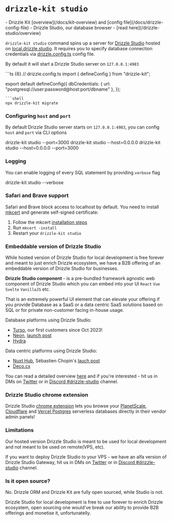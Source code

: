 

# `drizzle-kit studio`
<Prerequisites>
- Drizzle Kit [overview](/docs/kit-overview) and [config file](/docs/drizzle-config-file)
- Drizzle Studio, our database browser - [read here](/drizzle-studio/overview)
</Prerequisites>

`drizzle-kit studio` command spins up a server for [Drizzle Studio](/drizzle-studio/overview) hosted on [local.drizzle.studio](https://local.drizzle.studio). 
It requires you to specify database connection credentials via [drizzle.config.ts](/docs/drizzle-config-file) config file.

By default it will start a Drizzle Studio server on `127.0.0.1:4983`
<Section>
```ts {6}
// drizzle.config.ts
import { defineConfig } from "drizzle-kit";

export default defineConfig({
  dbCredentials: {
    url: "postgresql://user:password@host:port/dbname"
  },
});
```
```shell
npx drizzle-kit migrate
```
</Section>

### Configuring `host` and `port`
By default Drizzle Studio server starts on `127.0.0.1:4983`, 
you can config `host` and `port` via CLI options

<Npx>
drizzle-kit studio --port=3000
drizzle-kit studio --host=0.0.0.0
drizzle-kit studio --host=0.0.0.0 --port=3000
</Npx>


### Logging
You can enable logging of every SQL statement by providing `verbose` flag

<Npx>
drizzle-kit studio --verbose
</Npx>

### Safari and Brave support
Safari and Brave block access to localhost by default. 
You need to install [mkcert](https://github.com/FiloSottile/mkcert) and generate self-signed certificate:

1. Follow the mkcert [installation steps](https://github.com/FiloSottile/mkcert#installation)
2. Run `mkcert -install`
3. Restart your `drizzle-kit studio`

### Embeddable version of Drizzle Studio
While hosted version of Drizzle Studio for local development is free forever and meant to just enrich Drizzle ecosystem, 
we have a B2B offering of an embeddable version of Drizzle Studio for businesses.

**Drizzle Studio component** - is a pre-bundled framework agnostic web component of Drizzle Studio 
which you can embed into your UI `React` `Vue` `Svelte` `VanillaJS` etc. 

That is an extremely powerful UI element that can elevate your offering 
if you provide Database as a SaaS or a data centric SaaS solutions based 
on SQL or for private non-customer facing in-house usage.

Database platforms using Drizzle Studio:
- [Turso](https://turso.tech/), our first customers since Oct 2023!
- [Neon](https://neon.tech/), [launch post](https://neon.tech/docs/changelog/2024-05-24)
- [Hydra](https://www.hydra.so/)

Data centric platforms using Drizzle Studio:
- [Nuxt Hub](https://hub.nuxt.com/), Sébastien Chopin's [lauch post](https://x.com/Atinux/status/1768663789832929520)
- [Deco.cx](https://deco.cx/)

You can read a detailed overview [here](https://www.npmjs.com/package/@drizzle-team/studio) and 
if you're interested - hit us in DMs on [Twitter](https://x.com/drizzleorm) or in [Discord #drizzle-studio](https://driz.link/discord) channel.

### Drizzle Studio chrome extension
Drizzle Studio [chrome extension](https://chromewebstore.google.com/detail/drizzle-studio/mjkojjodijpaneehkgmeckeljgkimnmd) 
lets you browse your [PlanetScale](https://planetscale.com), 
[Cloudflare](https://developers.cloudflare.com/d1/) and [Vercel Postgres](https://vercel.com/docs/storage/vercel-postgres)
serverless databases directly in their vendor admin panels!

### Limitations
Our hosted version Drizzle Studio is meant to be used for local development and not meant to be used on remote(VPS, etc).

If you want to deploy Drizzle Studio to your VPS - we have an alfa version of Drizzle Studio Gateway, 
hit us in DMs on [Twitter](https://x.com/drizzleorm) or in [Discord #drizzle-studio](https://driz.link/discord) channel.

### Is it open source?
No. Drizzle ORM and Drizzle Kit are fully open sourced, while Studio is not. 

Drizzle Studio for local development is free to use forever to enrich Drizzle ecosystem, 
open sourcing one would've break our ability to provide B2B offerings and monetise it, unfortunatelly.
